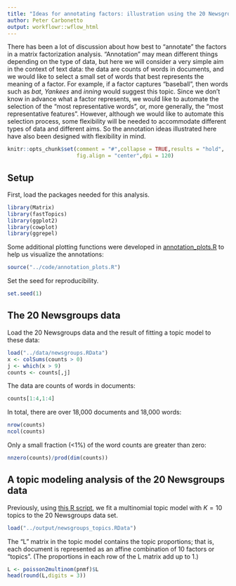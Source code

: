 ```yaml
---
title: "Ideas for annotating factors: illustration using the 20 Newsgroups data set"
author: Peter Carbonetto
output: workflowr::wflow_html
---
```


There has been a lot of discussion about how best to "annotate" the
factors in a matrix factorization analysis. "Annotation" may mean
different things depending on the type of data, but here we will
consider a very simple aim in the context of text data: the data are
counts of words in documents, and we would like to select a small set
of words that best represents the meaning of a factor. For example, if
a factor captures "baseball", then words such as *bat*, *Yankees* and
*inning* would suggest this topic. Since we don't know in advance what
a factor represents, we would like to automate the selection of the
"most representative words", or, more generally, the "most
representative features". However, although we would like to automate
this selection process, some flexibility will be needed to accommodate
different types of data and different aims. So the annotation ideas
illustrated here have also been designed with flexibility in mind.

```r
knitr::opts_chunk$set(comment = "#",collapse = TRUE,results = "hold",
                      fig.align = "center",dpi = 120)
```

## Setup

First, load the packages needed for this analysis.

```r
library(Matrix)
library(fastTopics)
library(ggplot2)
library(cowplot)
library(ggrepel)
```

Some additional plotting functions were developed in
[annotation_plots.R](https://github.com/stephenslab/single-cell-jamboree/blob/main/analysis/newsgroups_annotate.R)
to help us visualize the annotations:

```r
source("../code/annotation_plots.R")
```

Set the seed for reproducibility.

```r
set.seed(1)
```

## The 20 Newsgroups data

Load the 20 Newsgroups data and the result of fitting a topic model to
these data:

```r
load("../data/newsgroups.RData")
x <- colSums(counts > 0)
j <- which(x > 9)
counts <- counts[,j]
```

The data are counts of words in documents:

```r
counts[1:4,1:4]
```

In total, there are over 18,000 documents and 18,000 words:

```r
nrow(counts)
ncol(counts)
```

Only a small fraction (<1%) of the word counts are greater than zero:

```r
nnzero(counts)/prod(dim(counts))
```

## A topic modeling analysis of the 20 Newsgroups data

Previously, using
[this R script](https://github.com/stephenslab/single-cell-jamboree/blob/main/scripts/compute_newsgroups_topics.R),
we fit a multinomial topic model with $K = 10$ topics to the 20
Newsgroups data set.

```r
load("../output/newsgroups_topics.RData")
```

The "L" matrix in the topic model contains the topic proportions; that
is, each document is represented as an affine combination of 10
factors or "topics". (The proportions in each row of the L matrix add
up to 1.)

```r
L <- poisson2multinom(pnmf)$L
head(round(L,digits = 3))
```

